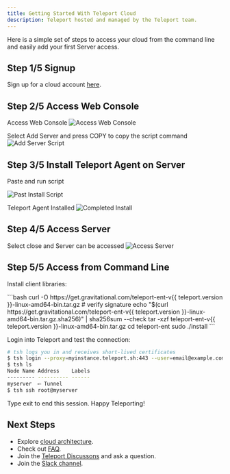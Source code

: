 ```yaml
---
title: Getting Started With Teleport Cloud
description: Teleport hosted and managed by the Teleport team.
---
```


Here is a simple set of steps to access your cloud from the command line and easily add your first Server access.

## Step 1/5 Signup

Sign up for a cloud account [here](https://goteleport.com/get-started/).

## Step 2/5 Access Web Console

Access Web Console
![Access Web Console](../../img/cloud/homepage-1.png)

Select Add Server and press COPY to copy the script command
![Add Server Script](../../img/cloud/addserver-2.png)

## Step 3/5 Install Teleport Agent on Server

Paste and run script

![Past Install Script](../../img/cloud/runscript-3.png)

Teleport Agent Installed
![Completed Install](../../img/cloud/completed-script-4.png)


## Step 4/5 Access Server

Select close and Server can be accessed
![Access Server](../../img/cloud/online-session-5.png)

## Step 5/5 Access from Command Line

Install client libraries:

<Tabs>
  <TabItem label="Linux">
    ```bash
    curl -O https://get.gravitational.com/teleport-ent-v{{ teleport.version }}-linux-amd64-bin.tar.gz
    # verify signature 
    echo "$(curl  https://get.gravitational.com/teleport-ent-v{{ teleport.version }}-linux-amd64-bin.tar.gz.sha256)" | sha256sum --check 
    tar -xzf teleport-ent-v{{ teleport.version }}-linux-amd64-bin.tar.gz
    cd teleport-ent
    sudo ./install
    ```
  </TabItem>
</Tabs>

Login into Teleport and test the connection:

```bash
# tsh logs you in and receives short-lived certificates
$ tsh login --proxy=myinstance.teleport.sh:443 --user=email@example.com
$ tsh ls
Node Name Address    Labels 
--------- ---------- ------ 
myserver  ⟵ Tunnel     
$ tsh ssh root@myserver
```

Type exit to end this session.  Happy Teleporting!

## Next Steps

- Explore [cloud architecture](./architecture.mdx).
- Check out [FAQ](./faq.mdx).
- Join the [Teleport Discussons](https://github.com/gravitational/teleport/discussions) and ask a question.
- Join the [Slack channel](https://goteleport.com/slack).
